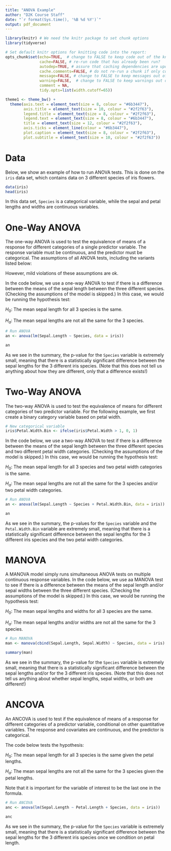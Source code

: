 ```yaml
---
title: "ANOVA Example"
author: "D2K Course Staff"
date: "`r format(Sys.time(), '%B %d %Y')`"
output: pdf_document
---
```


```r
library(knitr) # We need the knitr package to set chunk options
library(tidyverse)

# Set default knitr options for knitting code into the report:
opts_chunk$set(echo=TRUE,  # change to FALSE to keep code out of the knitted document
               cache=FALSE, # re-run code that has already been run?
               autodep=TRUE, # assure that caching dependencies are updated correctly
               cache.comments=FALSE, # do not re-run a chunk if only comments are changed
               message=FALSE, # change to FALSE to keep messages out of the knitted document
               warning=FALSE,  # change to FALSE to keep warnings out of the knitted document
               comment = NA,
               tidy.opts=list(width.cutoff=65))

theme1 <- theme_bw() +
  theme(axis.text = element_text(size = 8, colour = "#6b3447"),
        axis.title = element_text(size = 10, colour = "#2f2f63"),
        legend.title = element_text(size = 8, colour = "#2f2f63"),
        legend.text = element_text(size = 8, colour = "#6b3447"), 
        title = element_text(size = 12, colour = "#2f2f63"), 
        axis.ticks = element_line(colour = "#6b3447"),
        plot.caption = element_text(size = 8, colour = "#2f2f63"),
        plot.subtitle = element_text(size = 10, colour = "#2f2f63"))
```

# Data

Below, we show an example of how to run ANOVA tests. This is done on the `iris` data set, which contains data on 3 different species of iris flowers. 

```r
data(iris)
head(iris)
```

In this data set, `Species` is a categorical variable, while the sepal and petal lengths and widths are continuous variables.

\newpage

# One-Way ANOVA

The one-way ANOVA is used to test the equivalence of means of a response for different categories of a single predictor variable. The response variable must be continuous, and the predictor must be categorical. The assumptions of all ANOVA tests, including the variants listed below:

\begin{itemize}
    \item The population follows a normal distribution.
    \item Samples are independent.
    \item The variance of the response variable is the same between groups.
\end{itemize} However, mild violations of these assumptions are ok. 

In the code below, we use a one-way ANOVA to test if there is a difference between the means of the sepal length between the three different species. (Checking the assumptions of the model is skipped.) In this case, we would be running the hypothesis test:


$H_0$: The mean sepal length for all 3 species is the same.

$H_a$: The mean sepal lengths are not all the same for the 3 species.


```r
# Run ANOVA
an <- anova(lm(Sepal.Length ~ Species, data = iris))

an
```

As we see in the summary, the p-value for the `Species` variable is extremely small, meaning that there is a statistically significant difference between the sepal lengths for the 3 different iris species. (Note that this does not tell us anything about how they are different, only that a difference exists!)

\newpage

# Two-Way ANOVA

The two-way ANOVA is used to test the equivalence of means for different categories of two predictor variable. For the following example, we first create a binary category variable based on petal width.

```r
# New categorical variable
iris$Petal.Width.Bin <- ifelse(iris$Petal.Width > 1, 0, 1)
```

In the code below, we use a two-way ANOVA to test if there is a difference between the means of the sepal length between the three different species and two different petal width categories. (Checking the assumptions of the model is skipped.) In this case, we would be running the hypothesis test:


$H_0$: The mean sepal length for all 3 species and two petal width categories is the same.

$H_a$: The mean sepal lengths are not all the same for the 3 species and/or two petal width categories.

```r
# Run ANOVA
an <- anova(lm(Sepal.Length ~ Species + Petal.Width.Bin, data = iris))

an
```

As we see in the summary, the p-values for the `Species` variable and the `Petal.Width.Bin` variable are extremely small, meaning that there is a statistically significant difference between the sepal lengths for the 3 different iris species and the two petal width categories. 

\newpage

# MANOVA

A MANOVA model simply runs simultaneous ANOVA tests on multiple continuous response variables. In the code below, we use aa MANOVA test to see if there is a difference between the means of the sepal length and/or sepal widths between the three different species. (Checking the assumptions of the model is skipped.) In this case, we would be running the hypothesis test:


$H_0$: The mean sepal lengths and widths for all 3 species are the same.

$H_a$: The mean sepal lengths and/or widths are not all the same for the 3 species.

```r
# Run MANOVA
man <- manova(cbind(Sepal.Length, Sepal.Width) ~ Species, data = iris)

summary(man)
```

As we see in the summary, the p-value for the `Species` variable is extremely small, meaning that there is a statistically significant difference between the sepal lengths and/or for the 3 different iris species. (Note that this does not tell us anything about whether sepal lengths, sepal widths, or both are different!)

\newpage

# ANCOVA

An ANCOVA is used to test if the equivalence of means of a response for different categories of a predictor variable, conditional on other quantitative variables. The response and covariates are continuous, and the predictor is categorical.  

The code below tests the hypothesis:

$H_0$: The mean sepal length for all 3 species is the same given the petal lengths.

$H_a$: The mean sepal lengths are not all the same for the 3 species given the petal lengths.

Note that it is important for the variable of interest to be the last one in the formula.

```r
# Run ANCOVA
anc <- anova(lm(Sepal.Length ~ Petal.Length + Species, data = iris))

anc
```

As we see in the summary, the p-value for the `Species` variable is extremely small, meaning that there is a statistically significant difference between the sepal lengths for the 3 different iris species once we condition on petal length.

